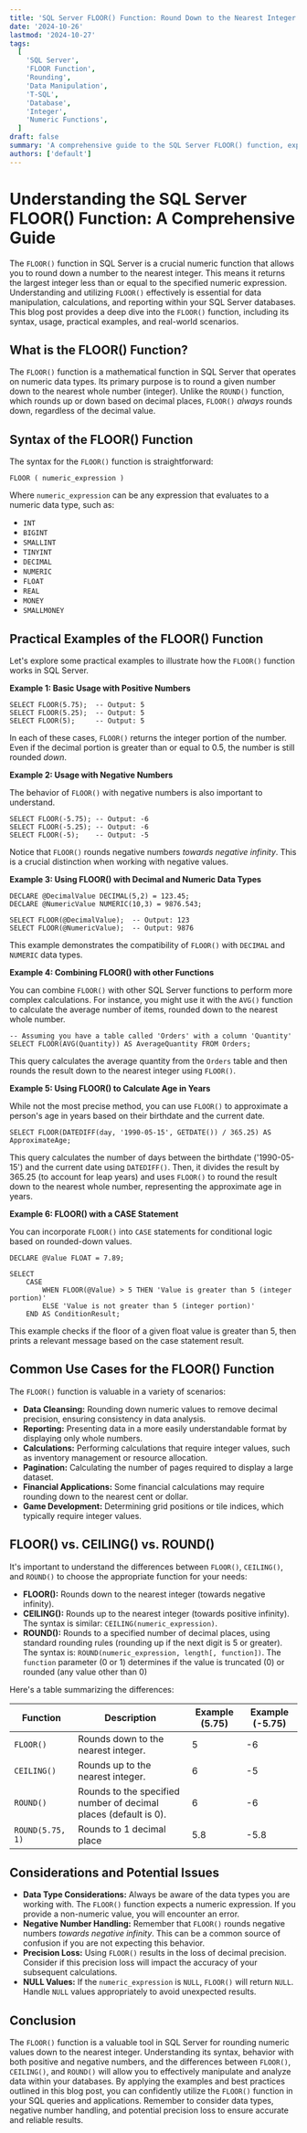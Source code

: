 ```yaml
---
title: 'SQL Server FLOOR() Function: Round Down to the Nearest Integer (Examples & Use Cases)'
date: '2024-10-26'
lastmod: '2024-10-27'
tags:
  [
    'SQL Server',
    'FLOOR Function',
    'Rounding',
    'Data Manipulation',
    'T-SQL',
    'Database',
    'Integer',
    'Numeric Functions',
  ]
draft: false
summary: 'A comprehensive guide to the SQL Server FLOOR() function, explaining its purpose, syntax, and usage with practical examples. Learn how to round down numeric values to the nearest integer in your SQL queries.'
authors: ['default']
---
```


# Understanding the SQL Server FLOOR() Function: A Comprehensive Guide

The `FLOOR()` function in SQL Server is a crucial numeric function that allows you to round down a number to the nearest integer. This means it returns the largest integer less than or equal to the specified numeric expression. Understanding and utilizing `FLOOR()` effectively is essential for data manipulation, calculations, and reporting within your SQL Server databases. This blog post provides a deep dive into the `FLOOR()` function, including its syntax, usage, practical examples, and real-world scenarios.

## What is the FLOOR() Function?

The `FLOOR()` function is a mathematical function in SQL Server that operates on numeric data types. Its primary purpose is to round a given number down to the nearest whole number (integer). Unlike the `ROUND()` function, which rounds up or down based on decimal places, `FLOOR()` _always_ rounds down, regardless of the decimal value.

## Syntax of the FLOOR() Function

The syntax for the `FLOOR()` function is straightforward:

```plaintext
FLOOR ( numeric_expression )
```

Where `numeric_expression` can be any expression that evaluates to a numeric data type, such as:

- `INT`
- `BIGINT`
- `SMALLINT`
- `TINYINT`
- `DECIMAL`
- `NUMERIC`
- `FLOAT`
- `REAL`
- `MONEY`
- `SMALLMONEY`

## Practical Examples of the FLOOR() Function

Let's explore some practical examples to illustrate how the `FLOOR()` function works in SQL Server.

**Example 1: Basic Usage with Positive Numbers**

```plaintext
SELECT FLOOR(5.75);  -- Output: 5
SELECT FLOOR(5.25);  -- Output: 5
SELECT FLOOR(5);     -- Output: 5
```

In each of these cases, `FLOOR()` returns the integer portion of the number. Even if the decimal portion is greater than or equal to 0.5, the number is still rounded _down_.

**Example 2: Usage with Negative Numbers**

The behavior of `FLOOR()` with negative numbers is also important to understand.

```plaintext
SELECT FLOOR(-5.75); -- Output: -6
SELECT FLOOR(-5.25); -- Output: -6
SELECT FLOOR(-5);    -- Output: -5
```

Notice that `FLOOR()` rounds negative numbers _towards negative infinity_. This is a crucial distinction when working with negative values.

**Example 3: Using FLOOR() with Decimal and Numeric Data Types**

```plaintext
DECLARE @DecimalValue DECIMAL(5,2) = 123.45;
DECLARE @NumericValue NUMERIC(10,3) = 9876.543;

SELECT FLOOR(@DecimalValue);  -- Output: 123
SELECT FLOOR(@NumericValue);  -- Output: 9876
```

This example demonstrates the compatibility of `FLOOR()` with `DECIMAL` and `NUMERIC` data types.

**Example 4: Combining FLOOR() with other Functions**

You can combine `FLOOR()` with other SQL Server functions to perform more complex calculations. For instance, you might use it with the `AVG()` function to calculate the average number of items, rounded down to the nearest whole number.

```plaintext
-- Assuming you have a table called 'Orders' with a column 'Quantity'
SELECT FLOOR(AVG(Quantity)) AS AverageQuantity FROM Orders;
```

This query calculates the average quantity from the `Orders` table and then rounds the result down to the nearest integer using `FLOOR()`.

**Example 5: Using FLOOR() to Calculate Age in Years**

While not the most precise method, you can use `FLOOR()` to approximate a person's age in years based on their birthdate and the current date.

```plaintext
SELECT FLOOR(DATEDIFF(day, '1990-05-15', GETDATE()) / 365.25) AS ApproximateAge;
```

This query calculates the number of days between the birthdate ('1990-05-15') and the current date using `DATEDIFF()`. Then, it divides the result by 365.25 (to account for leap years) and uses `FLOOR()` to round the result down to the nearest whole number, representing the approximate age in years.

**Example 6: FLOOR() with a CASE Statement**

You can incorporate `FLOOR()` into `CASE` statements for conditional logic based on rounded-down values.

```plaintext
DECLARE @Value FLOAT = 7.89;

SELECT
    CASE
        WHEN FLOOR(@Value) > 5 THEN 'Value is greater than 5 (integer portion)'
        ELSE 'Value is not greater than 5 (integer portion)'
    END AS ConditionResult;
```

This example checks if the floor of a given float value is greater than 5, then prints a relevant message based on the case statement result.

## Common Use Cases for the FLOOR() Function

The `FLOOR()` function is valuable in a variety of scenarios:

- **Data Cleansing:** Rounding down numeric values to remove decimal precision, ensuring consistency in data analysis.
- **Reporting:** Presenting data in a more easily understandable format by displaying only whole numbers.
- **Calculations:** Performing calculations that require integer values, such as inventory management or resource allocation.
- **Pagination:** Calculating the number of pages required to display a large dataset.
- **Financial Applications:** Some financial calculations may require rounding down to the nearest cent or dollar.
- **Game Development:** Determining grid positions or tile indices, which typically require integer values.

## FLOOR() vs. CEILING() vs. ROUND()

It's important to understand the differences between `FLOOR()`, `CEILING()`, and `ROUND()` to choose the appropriate function for your needs:

- **FLOOR():** Rounds down to the nearest integer (towards negative infinity).
- **CEILING():** Rounds up to the nearest integer (towards positive infinity). The syntax is similar: `CEILING(numeric_expression)`.
- **ROUND():** Rounds to a specified number of decimal places, using standard rounding rules (rounding up if the next digit is 5 or greater). The syntax is: `ROUND(numeric_expression, length[, function])`. The `function` parameter (0 or 1) determines if the value is truncated (0) or rounded (any value other than 0)

Here's a table summarizing the differences:

| Function         | Description                                                      | Example (5.75) | Example (-5.75) |
| ---------------- | ---------------------------------------------------------------- | -------------- | --------------- |
| `FLOOR()`        | Rounds down to the nearest integer.                              | 5              | -6              |
| `CEILING()`      | Rounds up to the nearest integer.                                | 6              | -5              |
| `ROUND()`        | Rounds to the specified number of decimal places (default is 0). | 6              | -6              |
| `ROUND(5.75, 1)` | Rounds to 1 decimal place                                        | 5.8            | -5.8            |

## Considerations and Potential Issues

- **Data Type Considerations:** Always be aware of the data types you are working with. The `FLOOR()` function expects a numeric expression. If you provide a non-numeric value, you will encounter an error.
- **Negative Number Handling:** Remember that `FLOOR()` rounds negative numbers _towards negative infinity_. This can be a common source of confusion if you are not expecting this behavior.
- **Precision Loss:** Using `FLOOR()` results in the loss of decimal precision. Consider if this precision loss will impact the accuracy of your subsequent calculations.
- **NULL Values:** If the `numeric_expression` is `NULL`, `FLOOR()` will return `NULL`. Handle `NULL` values appropriately to avoid unexpected results.

## Conclusion

The `FLOOR()` function is a valuable tool in SQL Server for rounding numeric values down to the nearest integer. Understanding its syntax, behavior with both positive and negative numbers, and the differences between `FLOOR()`, `CEILING()`, and `ROUND()` will allow you to effectively manipulate and analyze data within your databases. By applying the examples and best practices outlined in this blog post, you can confidently utilize the `FLOOR()` function in your SQL queries and applications. Remember to consider data types, negative number handling, and potential precision loss to ensure accurate and reliable results.
